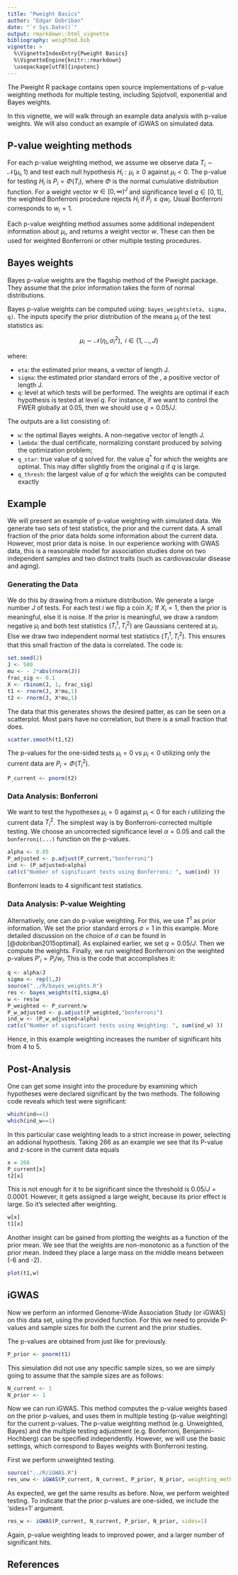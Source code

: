 ---
title: "Pweight Basics"
author: "Edgar Dobriban"
date: "`r Sys.Date()`"
output: rmarkdown::html_vignette
bibliography: weighted.bib
vignette: >
  %\VignetteIndexEntry{Pweight Basics}
  %\VignetteEngine{knitr::rmarkdown}
  \usepackage[utf8]{inputenc}
---

The Pweight R package contains open source implementations of p-value weighting methods for multiple testing, including Spjotvoll, exponential and Bayes weights.

In this vignette, we will walk through an example data analysis with p-value weights. We will also conduct an example of iGWAS on simulated data.

## P-value weighting methods

For each p-value weighting method, we assume we observe data $T_i \sim \mathcal{N}(\mu_i, 1)$ and test each null hypothesis $H_i: \mu_i \ge 0$ against $\mu_i <0$.  The p-value for testing $H_i$ is $P_i = \Phi(T_i)$, where $\Phi$ is the normal cumulative distribution function.  For a weight vector $w \in [0,\infty)^{J}$ and significance level $q \in [0,1]$, the weighted Bonferroni procedure rejects $H_{i}$ if $P_i \le q w_i$. Usual Bonferroni corresponds to $w_i=1$.

Each p-value weighting method assumes some additional independent information about $\mu_i$, and returns a weight vector $w$. These can then be used for weighted Bonferroni or other multiple testing procedures.


## Bayes weights

Bayes p-value weights are the flagship method of the Pweight package. They assume that the prior information takes the form of normal distributions. 

Bayes p-value weights can be computed using:  `bayes_weights(eta, sigma, q)`. The inputs specify the prior distribution of the means $\mu_i$ of the test statistics as:

$$\mu_i \sim \mathcal{N}(\eta_i,\sigma_i^2), \mbox{   } i \in \{1,\ldots, J\}$$ 

where:


* `eta`:  the estimated prior means, a vector of length J.
* `sigma`:  the estimated prior standard errors of the , a positive vector of length J.
* `q`: level at which tests will be performed. The weights are optimal if each hypothesis is tested at level $q$. For instance, if we want to control the FWER globally at $0.05$, then we should use $q = 0.05/J$.


The outputs are a list consisting of: 

* `w`:  the optimal Bayes weights. A non-negative vector of length J.
* `lambda`: the dual certificate, normalizing constant produced by solving the optimization problem;
* `q_star`: true value of q solved for. the value $q^*$ for which the weights are optimal. This may differ slightly from the original $q$ if $q$ is large.
* `q_thresh`: the largest value of $q$ for which the weights can be computed exactly 

## Example

We will present an example of p-value weighting with simulated data. We generate two sets of test statistics, the prior and the current data. A small fraction of the prior data holds some information about the current data. However, most prior data is noise. In our experience working with GWAS data, this is a reasonable model for association studies done on two independent samples and two distinct traits (such as cardiovascular disease and aging).

### Generating the Data 
We do this by drawing from a mixture distribution. We generate a large number $J$ of tests. For each test $i$ we flip a coin $X_i$: If $X_i=1$, then the prior is meaningful, else it is noise. If the prior is meaningful, we draw a random negative $\mu_i$ and both test statistics $(T^{1}_i,T^{2}_i)$ are Gaussians centered at $\mu_i$. Else we draw two independent normal test statistics $(T^{1}_i,T^{2}_i)$. This ensures that this small fraction of the data is correlated. The code is:


```{r}
set.seed(2)
J <- 500
mu <- - 2*abs(rnorm(J))
frac_sig <- 0.1
X <- rbinom(J, 1, frac_sig)
t1 <- rnorm(J, X*mu,1)
t2 <- rnorm(J, X*mu,1)
```

The data that this generates shows the desired patter, as can be seen on a scatterplot. Most pairs have no correlation, but there is a small fraction that does.

```{r, fig.show='hold'}
scatter.smooth(t1,t2)
```

The p-values for the one-sided tests $\mu_i = 0$ vs $\mu_i <0$ utilizing only the current data are $P_i = \Phi(T^{2}_i)$.

```{r, fig.show='hold'}
P_current <- pnorm(t2)
```

### Data Analysis: Bonferroni

We want to test the hypotheses $\mu_i = 0$ against $\mu_i <0$ for each $i$ utilizing the current data $T^{2}_i$. The simplest way is by Bonferroni-corrected multiple testing. We choose an uncorrected significance level $\alpha=0.05$ and call the `bonferroni(...)` function on the p-values.

```{r}
alpha <- 0.05
P_adjusted <- p.adjust(P_current,"bonferroni")
ind <- (P_adjusted<alpha)
cat(c("Number of significant tests using Bonferroni: ", sum(ind) ))

```


Bonferroni leads to 4 significant test statistics. 

### Data Analysis: P-value Weighting

Alternatively, one can do p-value weighting. For this, we use $T^1$ as prior information. We set the prior standard errors $\sigma=1$ in this example. More detailed discussion on the choice of $\sigma$ can be found in [@dobriban2015optimal]. As explained earlier, we set $q  = 0.05/J$. Then we compute the weights. Finally, we run weighted Bonferroni on the weighted p-values $P'_i = P_i/w_i$. This is the code that accomplishes it:


```{r}
q <- alpha/J
sigma <- rep(1,J)
source("../R/bayes_weights.R")
res <- bayes_weights(t1,sigma,q)
w <- res$w
P_weighted <- P_current/w
P_w_adjusted <- p.adjust(P_weighted,"bonferroni")
ind_w <- (P_w_adjusted<alpha)
cat(c("Number of significant tests using Weighting: ", sum(ind_w) ))
```


Hence, in this example weighting increases the number of significant hits from 4 to 5.

##  Post-Analysis

One can get some insight into the procedure by examining which hypotheses were declared significant by the two methods. The following code reveals which test were significant:

```{r}
which(ind==1)
which(ind_w==1)
```


In this particular case weighting leads to a strict increase in power, selecting an addional hypothesis. Taking 266 as an example we see that its P-value and z-score in the current data equals 

```{r}
x = 266
P_current[x]
t2[x]
```
This is not enough for it to be significant since the threshold is $0.05/J=0.0001$. However, it gets assigned a large weight, because its prior  effect is large. So it's selected after weighting.

```{r}
w[x]
t1[x]
```

Another insight can be gained from plotting the weights as a function of the prior mean. We see that the weights are non-monotonic as a function of the prior mean. Indeed they place a large mass on the middle means between (-6 and -2).

```{r}
plot(t1,w)
```

## iGWAS

Now we perform an informed Genome-Wide Association Study (or iGWAS) on this data set, using the provided \code{iGWAS} function. For this we need to provide P-values and sample sizes for both the current and the prior studies.

The p-values are obtained from \code{t1} just like for \code{t1} previously.

```{r}
P_prior <- pnorm(t1)
```

This simulation did not use any specific sample sizes, so we are simply going to assume that the sample sizes are as follows:

```{r}
N_current <- 1
N_prior <- 1
```

Now we can run iGWAS. This method computes the p-value weights based on the prior p-values, and uses them in multiple testing (p-value weighting) for the current p-values.  The p-value weighting method (e.g. Unweighted, Bayes) and the multiple testing adjustment (e.g. Bonferroni, Benjamini-Hochberg) can be specified independently. However, we will use the basic settings, which correspond to Bayes weights with Bonferroni testing.

First we perform unweighted testing.

```{r}
source("../R/iGWAS.R")
res_unw <- iGWAS(P_current, N_current, P_prior, N_prior, weighting_method="unweighted")
```

As expected, we get the same results as before. Now, we perform weighted testing. To indicate that the prior p-values are one-sided, we include the 'sides=1' argument. 

```{r}
res_w <- iGWAS(P_current, N_current, P_prior, N_prior, sides=1)
```

Again, p-value weighting leads to improved power, and a larger number of significant hits. 

## References
